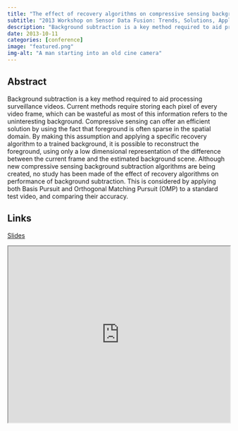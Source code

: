 ```yaml
---
title: "The effect of recovery algorithms on compressive sensing background subtraction"
subtitle: "2013 Workshop on Sensor Data Fusion: Trends, Solutions, Applications (SDF)"
description: "Background subtraction is a key method required to aid processing surveillance videos."
date: 2013-10-11
categories: [conference]
image: "featured.png"
img-alt: "A man starting into an old cine camera"
---
```


## Abstract

Background subtraction is a key method required to aid processing surveillance videos. Current methods require storing each pixel of every video frame, which can be wasteful as most of this information refers to the uninteresting background. Compressive sensing can offer an efficient solution by using the fact that foreground is often sparse in the spatial domain. By making this assumption and applying a specific recovery algorithm to a trained background, it is possible to reconstruct the foreground, using only a low dimensional representation of the difference between the current frame and the estimated background scene. Although new compressive sensing background subtraction algorithms are being created, no study has been made of the effect of recovery algorithms on performance of background subtraction. This is considered by applying both Basis Pursuit and Orthogonal Matching Pursuit (OMP) to a standard test video, and comparing their accuracy.

## Links

[Slides](https://statsrhian.github.io/talks/2013/2013-10-SDF-conference/slides.pdf)

<p align="center">
<iframe src="https://statsrhian.github.io/talks/2013/2013-10-SDF-conference/slides.pdf" width="100%" height = "400px"></iframe>
</p>

